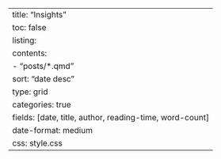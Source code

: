 ---
title: "Insights"
toc: false
listing: 
  contents: 
    - "posts/*.qmd"
  sort: "date desc"
  type: grid
  categories: true
  fields: [date, title, author, reading-time, word-count]
  date-format: medium
css: style.css  
---